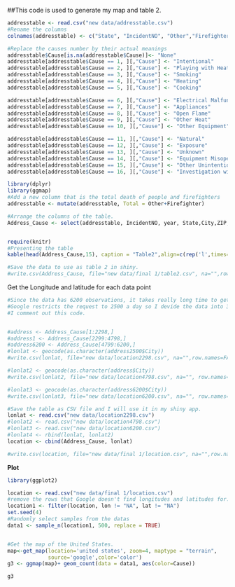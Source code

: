 ##This code is used to generate my map and table 2.

```{r}
addresstable <- read.csv("new data/addresstable.csv")
#Rename the columns
colnames(addresstable) <- c("State", "IncidentNO", "Other","Firefighter","Cause","Street","City", "ZIP","year")
```



```{r}
#Replace the causes number by their actual meanings
addresstable$Cause[is.na(addresstable$Cause)]<- "None"
addresstable[addresstable$Cause == 1, ][,"Cause"] <- "Intentional"
addresstable[addresstable$Cause == 2, ][,"Cause"] <- "Playing with Heat Source"
addresstable[addresstable$Cause == 3, ][,"Cause"] <- "Smoking"
addresstable[addresstable$Cause == 4, ][,"Cause"] <- "Heating"
addresstable[addresstable$Cause == 5, ][,"Cause"] <- "Cooking"

addresstable[addresstable$Cause == 6, ][,"Cause"] <- "Electrical Malfunction"
addresstable[addresstable$Cause == 7, ][,"Cause"] <- "Appliances"
addresstable[addresstable$Cause == 8, ][,"Cause"] <- "Open Flame"
addresstable[addresstable$Cause == 9, ][,"Cause"] <- "Other Heat"
addresstable[addresstable$Cause == 10, ][,"Cause"] <- "Other Equipment"

addresstable[addresstable$Cause == 11, ][,"Cause"] <- "Natural"
addresstable[addresstable$Cause == 12, ][,"Cause"] <- "Exposure"
addresstable[addresstable$Cause == 13, ][,"Cause"] <- "Unknown"
addresstable[addresstable$Cause == 14, ][,"Cause"] <- "Equipment Misoperation, Failure"
addresstable[addresstable$Cause == 15, ][,"Cause"] <- "Other Unintentional, Careless"
addresstable[addresstable$Cause == 16, ][,"Cause"] <- "Investigation with Arson Module"
```




```{r warning=FALSE,message=FALSE}
library(dplyr)
library(ggmap)
#Add a new column that is the total death of people and firefighters
addresstable <- mutate(addresstable, Total = Other+Firefighter)

#Arrange the columns of the table.
Address_Cause <- select(addresstable, IncidentNO, year, State,City,ZIP, Street, Other, Firefighter, Total, Cause)


require(knitr)
#Presenting the table
kable(head(Address_Cause,15), caption = "Table2",align=c(rep('l',times=9)))

#Save the data to use as table 2 in shiny.
#write.csv(Address_Cause, file="new data/final 1/table2.csv", na="",row.names=FALSE)
```


Get the Longitude and latitude for each data point
```{r}
#Since the data has 6200 observations, it takes really long time to get the longitude and latitude.
#Google restricts the request to 2500 a day so I devide the data into 3 part and search the location.
#I comment out this code. 


#address <- Address_Cause[1:2298,]
#address1 <- Address_Cause[2299:4798,]
#address6200 <- Address_Cause[4799:6200,]
#lonlat <- geocode(as.character(address2500$City))
#write.csv(lonlat, file="new data/location2298.csv", na="",row.names=FALSE)

#lonlat2 <- geocode(as.character(address$City))
#write.csv(lonlat2, file="new data/location4798.csv", na="", row.names=FALSE)

#lonlat3 <- geocode(as.character(address6200$City))
#write.csv(lonlat3, file="new data/location6200.csv", na="", row.names=FALSE)
```



```{r}
#Save the table as CSV file and I will use it in my shiny app.
lonlat <- read.csv("new data/location2298.csv")
#lonlat2 <- read.csv("new data/location4798.csv")
#lonlat3 <- read.csv("new data/location6200.csv")
#lonlat4 <- rbind(lonlat, lonlat2)
location <- cbind(Address_Cause, lonlat)

#write.csv(location, file="new data/final 1/location.csv", na="",row.names=FALSE)

```

############################################################################################################
**Plot**

```{r warning=FALSE,message=FALSE}
library(ggplot2)

location <- read.csv("new data/final 1/location.csv")
#remove the rows that Google doesn't find longitudes and latitudes for. 
location1 <- filter(location, lon != "NA", lat != "NA")
set.seed(4)
#Randomly select samples from the datas
data1 <- sample_n(location1, 500, replace = TRUE)


#Get the map of the United States.
map<-get_map(location='united states', zoom=4, maptype = "terrain",
             source='google',color='color')
g3 <- ggmap(map)+ geom_count(data = data1, aes(color=Cause))

g3


```
